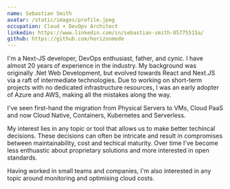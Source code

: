```yaml
---
name: Sebastian Smith
avatar: /static/images/profile.jpeg
occupation: Cloud + DevOps Architect
linkedin: https://www.linkedin.com/in/sebastian-smith-85775515a/
github: https://github.com/horizonmode
---
```


I'm a Next-JS developer, DevOps enthusiast, father, and cynic. I have almost 20 years of experience in the industry.
My background was originally .Net Web Development, but evolved towards React and Next.JS via a raft of intermediate 
technologies. Due to working on short-term projects with no dedicated infrastructure 
resources, I was an early adopter of Azure and AWS, making all the mistakes along the way.

I've seen first-hand the migration from Physical Servers to VMs, Cloud PaaS and now Cloud Native, Containers, Kubernetes and Serverless.

My interest lies in any topic or tool that allows us to make better techincal decisions. 
These decisions can often be intricate and result in compromises between 
maintainability, cost and techical maturity. Over time I've become less enthuastic about 
proprietary solutions and more interested in open standards.

Having worked in small teams and companies, I'm also interested in any
topic around monitoring and optimising cloud costs.

